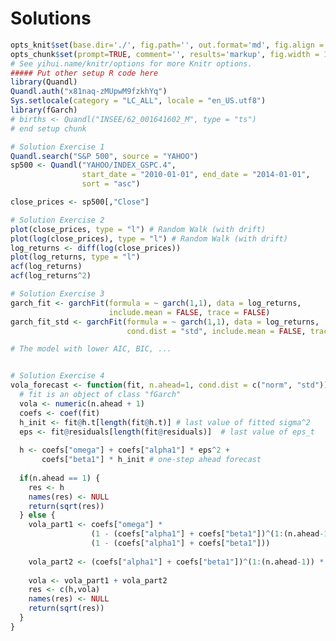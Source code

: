 # Solutions

```r
opts_knit$set(base.dir='./', fig.path='', out.format='md', fig.align = "center")
opts_chunk$set(prompt=TRUE, comment='', results='markup', fig.width = 12, fig.height = 7, fig.align = "center")
# See yihui.name/knitr/options for more Knitr options.
##### Put other setup R code here
library(Quandl)
Quandl.auth("x81naq-zMUpwM9fzkhYq")
Sys.setlocale(category = "LC_ALL", locale = "en_US.utf8")
library(fGarch)
# births <- Quandl("INSEE/62_001641602_M", type = "ts")
# end setup chunk
```

```r
# Solution Exercise 1
Quandl.search("S&P 500", source = "YAHOO")
sp500 <- Quandl("YAHOO/INDEX_GSPC.4",
                start_date = "2010-01-01", end_date = "2014-01-01",
                sort = "asc")

close_prices <- sp500[,"Close"]

# Solution Exercise 2
plot(close_prices, type = "l") # Random Walk (with drift)
plot(log(close_prices), type = "l") # Random Walk (with drift)
log_returns <- diff(log(close_prices))
plot(log_returns, type = "l")
acf(log_returns)
acf(log_returns^2)

# Solution Exercise 3
garch_fit <- garchFit(formula = ~ garch(1,1), data = log_returns,
                      include.mean = FALSE, trace = FALSE)
garch_fit_std <- garchFit(formula = ~ garch(1,1), data = log_returns,
                          cond.dist = "std", include.mean = FALSE, trace = FALSE)

# The model with lower AIC, BIC, ...


# Solution Exercise 4
vola_forecast <- function(fit, n.ahead=1, cond.dist = c("norm", "std")) {
  # fit is an object of class "fGarch"
  vola <- numeric(n.ahead + 1)
  coefs <- coef(fit)
  h_init <- fit@h.t[length(fit@h.t)] # last value of fitted sigma^2
  eps <- fit@residuals[length(fit@residuals)]  # last value of eps_t
  
  h <- coefs["omega"] + coefs["alpha1"] * eps^2 +
       coefs["beta1"] * h_init # one-step ahead forecast
  
  if(n.ahead == 1) {
    res <- h
    names(res) <- NULL
    return(sqrt(res))
  } else {
    vola_part1 <- coefs["omega"] *
                  (1 - (coefs["alpha1"] + coefs["beta1"])^(1:(n.ahead-1)))/
                  (1 - (coefs["alpha1"] + coefs["beta1"]))
    
    vola_part2 <- (coefs["alpha1"] + coefs["beta1"])^(1:(n.ahead-1)) * h
  
    vola <- vola_part1 + vola_part2
    res <- c(h,vola)
    names(res) <- NULL
    return(sqrt(res))
  }
}
```